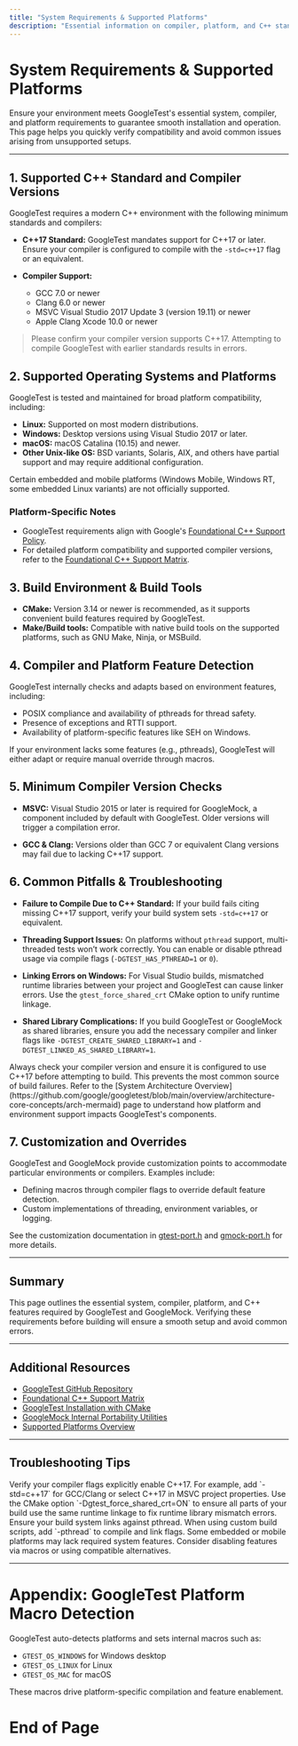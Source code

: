 ```yaml
---
title: "System Requirements & Supported Platforms"
description: "Essential information on compiler, platform, and C++ standard requirements for GoogleTest. Helps users quickly verify system compatibility and avoid common pitfalls due to unsupported environments."
---
```


# System Requirements & Supported Platforms

Ensure your environment meets GoogleTest's essential system, compiler, and platform requirements to guarantee smooth installation and operation. This page helps you quickly verify compatibility and avoid common issues arising from unsupported setups.

---

## 1. Supported C++ Standard and Compiler Versions

GoogleTest requires a modern C++ environment with the following minimum standards and compilers:

- **C++17 Standard:** GoogleTest mandates support for C++17 or later. Ensure your compiler is configured to compile with the `-std=c++17` flag or an equivalent.

- **Compiler Support:**

  - GCC 7.0 or newer
  - Clang 6.0 or newer
  - MSVC Visual Studio 2017 Update 3 (version 19.11) or newer
  - Apple Clang Xcode 10.0 or newer

> <Note>Please confirm your compiler version supports C++17. Attempting to compile GoogleTest with earlier standards results in errors.</Note>

## 2. Supported Operating Systems and Platforms

GoogleTest is tested and maintained for broad platform compatibility, including:

- **Linux:** Supported on most modern distributions.
- **Windows:** Desktop versions using Visual Studio 2017 or later.
- **macOS:** macOS Catalina (10.15) and newer.
- **Other Unix-like OS:** BSD variants, Solaris, AIX, and others have partial support and may require additional configuration.

Certain embedded and mobile platforms (Windows Mobile, Windows RT, some embedded Linux variants) are not officially supported.

### Platform-Specific Notes

- GoogleTest requirements align with Google's [Foundational C++ Support Policy](https://opensource.google/documentation/policies/cplusplus-support).
- For detailed platform compatibility and supported compiler versions, refer to the [Foundational C++ Support Matrix](https://github.com/google/oss-policies-info/blob/main/foundational-cxx-support-matrix.md).

## 3. Build Environment & Build Tools

- **CMake:** Version 3.14 or newer is recommended, as it supports convenient build features required by GoogleTest.
- **Make/Build tools:** Compatible with native build tools on the supported platforms, such as GNU Make, Ninja, or MSBuild.

## 4. Compiler and Platform Feature Detection

GoogleTest internally checks and adapts based on environment features, including:

- POSIX compliance and availability of pthreads for thread safety.
- Presence of exceptions and RTTI support.
- Availability of platform-specific features like SEH on Windows.

If your environment lacks some features (e.g., pthreads), GoogleTest will either adapt or require manual override through macros.

## 5. Minimum Compiler Version Checks

- **MSVC:** Visual Studio 2015 or later is required for GoogleMock, a component included by default with GoogleTest. Older versions will trigger a compilation error.

- **GCC & Clang:** Versions older than GCC 7 or equivalent Clang versions may fail due to lacking C++17 support.

## 6. Common Pitfalls & Troubleshooting

- **Failure to Compile Due to C++ Standard:** If your build fails citing missing C++17 support, verify your build system sets `-std=c++17` or equivalent.

- **Threading Support Issues:** On platforms without `pthread` support, multi-threaded tests won’t work correctly. You can enable or disable pthread usage via compile flags (`-DGTEST_HAS_PTHREAD=1` or `0`).

- **Linking Errors on Windows:** For Visual Studio builds, mismatched runtime libraries between your project and GoogleTest can cause linker errors. Use the `gtest_force_shared_crt` CMake option to unify runtime linkage.

- **Shared Library Complications:** If you build GoogleTest or GoogleMock as shared libraries, ensure you add the necessary compiler and linker flags like `-DGTEST_CREATE_SHARED_LIBRARY=1` and `-DGTEST_LINKED_AS_SHARED_LIBRARY=1`.

<Tip>
Always check your compiler version and ensure it is configured to use C++17 before attempting to build. This prevents the most common source of build failures.
</Tip>

<Tip>
Refer to the [System Architecture Overview](https://github.com/google/googletest/blob/main/overview/architecture-core-concepts/arch-mermaid) page to understand how platform and environment support impacts GoogleTest's components.
</Tip>

## 7. Customization and Overrides

GoogleTest and GoogleMock provide customization points to accommodate particular environments or compilers. Examples include:

- Defining macros through compiler flags to override default feature detection.
- Custom implementations of threading, environment variables, or logging.

See the customization documentation in [gtest-port.h](https://github.com/google/googletest/blob/main/googletest/include/gtest/internal/gtest-port.h) and [gmock-port.h](https://github.com/google/googletest/blob/main/googlemock/include/gmock/internal/gmock-port.h) for more details.

---

## Summary

This page outlines the essential system, compiler, platform, and C++ features required by GoogleTest and GoogleMock. Verifying these requirements before building will ensure a smooth setup and avoid common errors.

---

## Additional Resources

- [GoogleTest GitHub Repository](https://github.com/google/googletest)
- [Foundational C++ Support Matrix](https://github.com/google/oss-policies-info/blob/main/foundational-cxx-support-matrix.md)
- [GoogleTest Installation with CMake](https://github.com/google/googletest/blob/main/googletest/README.md#build-with-cmake)
- [GoogleMock Internal Portability Utilities](https://github.com/google/googletest/blob/main/googlemock/include/gmock/internal/gmock-port.h)
- [Supported Platforms Overview](https://github.com/google/googletest/blob/main/docs/platforms.md)

---

## Troubleshooting Tips

<AccordionGroup title="Common Compatibility Issues and Resolutions">
<Accordion title="Compiler Not Supporting C++17">
Verify your compiler flags explicitly enable C++17. For example, add `-std=c++17` for GCC/Clang or select C++17 in MSVC project properties.
</Accordion>
<Accordion title="Linker Errors Related to Runtime Library Mismatch on Windows">
Use the CMake option `-Dgtest_force_shared_crt=ON` to ensure all parts of your build use the same runtime linkage to fix runtime library mismatch errors.
</Accordion>
<Accordion title="Pthread Library Not Found or Link Errors on Unix/Linux">
Ensure your build system links against pthread. When using custom build scripts, add `-pthread` to compile and link flags.
</Accordion>
<Accordion title="Platform or Embedded Environment Unsupported">
Some embedded or mobile platforms may lack required system features. Consider disabling features via macros or using compatible alternatives.
</Accordion>
</AccordionGroup>

---

# Appendix: GoogleTest Platform Macro Detection

GoogleTest auto-detects platforms and sets internal macros such as:

- `GTEST_OS_WINDOWS` for Windows desktop
- `GTEST_OS_LINUX` for Linux
- `GTEST_OS_MAC` for macOS

These macros drive platform-specific compilation and feature enablement.

# End of Page
